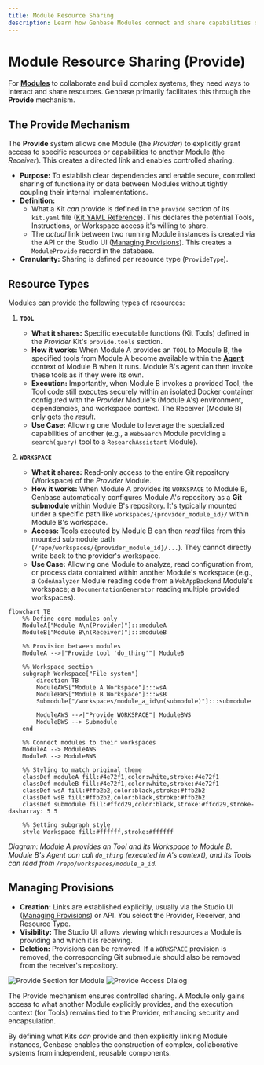 ```yaml
---
title: Module Resource Sharing
description: Learn how Genbase Modules connect and share capabilities or data using the Provide mechanism.
---
```



# Module Resource Sharing (Provide)

For **[Modules](/concepts/projects-modules)** to collaborate and build complex systems, they need ways to interact and share resources. Genbase primarily facilitates this through the **Provide** mechanism.

## The Provide Mechanism <Share2Icon className="inline-block h-5 w-5 align-text-bottom" />

The **Provide** system allows one Module (the *Provider*) to explicitly grant access to specific resources or capabilities to another Module (the *Receiver*). This creates a directed link and enables controlled sharing.

*   **Purpose:** To establish clear dependencies and enable secure, controlled sharing of functionality or data between Modules without tightly coupling their internal implementations.
*   **Definition:**
    *   What a Kit *can* provide is defined in the `provide` section of its `kit.yaml` file ([Kit YAML Reference](/kit-development/kit-yaml)). This declares the potential Tools, Instructions, or Workspace access it's willing to share.
    *   The *actual* link between two running Module instances is created via the API or the Studio UI ([Managing Provisions](/user-guide/modules/providing)). This creates a `ModuleProvide` record in the database.
*   **Granularity:** Sharing is defined per resource type (`ProvideType`).


## Resource Types <PackageIcon className="inline-block h-5 w-5 align-text-bottom" />

Modules can provide the following types of resources:

1.  **`TOOL`**
    *   **What it shares:** Specific executable functions (Kit Tools) defined in the *Provider* Kit's `provide.tools` section.
    *   **How it works:** When Module A provides an `TOOL` to Module B, the specified tools from Module A become available within the **[Agent](/concepts/profiles-agents)** context of Module B when it runs. Module B's agent can then invoke these tools as if they were its own.
    *   **Execution:** Importantly, when Module B invokes a provided Tool, the Tool code still executes securely within an isolated Docker container configured with the *Provider* Module's (Module A's) environment, dependencies, and workspace context. The Receiver (Module B) only gets the *result*.
    *   **Use Case:** Allowing one Module to leverage the specialized capabilities of another (e.g., a `WebSearch` Module providing a `search(query)` tool to a `ResearchAssistant` Module).

2.  **`WORKSPACE`** <FolderGitIcon className="inline-block h-5 w-5 align-text-bottom" />
    *   **What it shares:** Read-only access to the entire Git repository (Workspace) of the *Provider* Module.
    *   **How it works:** When Module A provides its `WORKSPACE` to Module B, Genbase automatically configures Module A's repository as a **Git submodule** within Module B's repository. It's typically mounted under a specific path like `workspaces/{provider_module_id}/` within Module B's workspace.
    *   **Access:** Tools executed by Module B can then *read* files from this mounted submodule path (`/repo/workspaces/{provider_module_id}/...`). They cannot directly write back to the provider's workspace.
    *   **Use Case:** Allowing one Module to analyze, read configuration from, or process data contained within another Module's workspace (e.g., a `CodeAnalyzer` Module reading code from a `WebAppBackend` Module's workspace; a `DocumentationGenerator` reading multiple provided workspaces).

```mermaid
flowchart TB
    %% Define core modules only
    ModuleA["Module A\n(Provider)"]:::moduleA
    ModuleB["Module B\n(Receiver)"]:::moduleB
    
    %% Provision between modules
    ModuleA -->|"Provide tool 'do_thing'"| ModuleB
    
    %% Workspace section
    subgraph Workspace["File system"]
        direction TB
        ModuleAWS["Module A Workspace"]:::wsA
        ModuleBWS["Module B Workspace"]:::wsB
        Submodule["/workspaces/module_a_id\n(submodule)"]:::submodule
        
        ModuleAWS -->|"Provide WORKSPACE"| ModuleBWS
        ModuleBWS --> Submodule
    end
    
    %% Connect modules to their workspaces
    ModuleA --> ModuleAWS
    ModuleB --> ModuleBWS
    
    %% Styling to match original theme
    classDef moduleA fill:#4e72f1,color:white,stroke:#4e72f1
    classDef moduleB fill:#4e72f1,color:white,stroke:#4e72f1
    classDef wsA fill:#ffb2b2,color:black,stroke:#ffb2b2
    classDef wsB fill:#ffb2b2,color:black,stroke:#ffb2b2
    classDef submodule fill:#ffcd29,color:black,stroke:#ffcd29,stroke-dasharray: 5 5

    %% Setting subgraph style
    style Workspace fill:#ffffff,stroke:#ffffff
```
*Diagram: Module A provides an Tool and its Workspace to Module B. Module B's Agent can call `do_thing` (executed in A's context), and its Tools can read from `/repo/workspaces/module_a_id`.*

## Managing Provisions

*   **Creation:** Links are established explicitly, usually via the Studio UI ([Managing Provisions](/user-guide/modules/providing)) or API. You select the Provider, Receiver, and Resource Type.
*   **Visibility:** The Studio UI allows viewing which resources a Module is providing and which it is receiving.
*   **Deletion:** Provisions can be removed. If a `WORKSPACE` provision is removed, the corresponding Git submodule should also be removed from the receiver's repository.






![Provide Section for Module](/images/provide-section.png)
![Provide Access DIalog](/images/provide-dialog.png)

<Callout title="Security and Control">
The Provide mechanism ensures controlled sharing. A Module only gains access to what another Module explicitly provides, and the execution context (for Tools) remains tied to the Provider, enhancing security and encapsulation.
</Callout>

By defining what Kits *can* provide and then explicitly linking Module instances, Genbase enables the construction of complex, collaborative systems from independent, reusable components.
